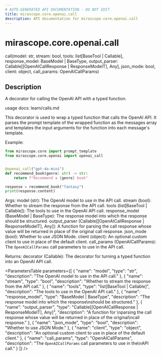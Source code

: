 ```yaml
---
# AUTO-GENERATED API DOCUMENTATION - DO NOT EDIT
title: mirascope.core.openai.call
description: API documentation for mirascope.core.openai.call
---
```


# mirascope.core.openai.call

<ApiType type="Alias" />

<ApiSignature>
call(model: str, stream: bool, tools: list[BaseTool | Callable], response_model: BaseModel | BaseType, output_parser: Callable[[OpenAICallResponse | ResponseModelT], Any], json_mode: bool, client: object, call_params: OpenAICallParams)
</ApiSignature>

## Description

A decorator for calling the OpenAI API with a typed function.

usage docs: learn/calls.md

This decorator is used to wrap a typed function that calls the OpenAI API. It parses
the prompt template of the wrapped function as the messages array and templates the input
arguments for the function into each message's template.

Example:

```python
from mirascope.core import prompt_template
from mirascope.core.openai import openai_call


@openai_call("gpt-4o-mini")
def recommend_book(genre: str) -> str:
    return f"Recommend a {genre} book"

response = recommend_book("fantasy")
print(response.content)
```

Args:
    model (str): The OpenAI model to use in the API call.
    stream (bool): Whether to stream the response from the API call.
    tools (list[BaseTool | Callable]): The tools to use in the OpenAI API call.
    response_model (BaseModel | BaseType): The response model into which the response
        should be structured.
    output_parser (Callable[[OpenAICallResponse | ResponseModelT], Any]): A function for 
        parsing the call response whose value will be returned in place of the original
        call response.
    json_mode (bool): Whether to use JSON Mode.
    client (object): An optional custom client to use in place of the default client.
    call_params (OpenAICallParams): The `OpenAICallParams` call parameters to use in the
        API call.

Returns:
    decorator (Callable): The decorator for turning a typed function into an OpenAI API
        call.

<ParametersTable
  parameters={[
  {
    "name": "model",
    "type": "str",
    "description": "The OpenAI model to use in the API call."
  },
  {
    "name": "stream",
    "type": "bool",
    "description": "Whether to stream the response from the API call."
  },
  {
    "name": "tools",
    "type": "list[BaseTool | Callable]",
    "description": "The tools to use in the OpenAI API call."
  },
  {
    "name": "response_model",
    "type": "BaseModel | BaseType",
    "description": "The response model into which the response\nshould be structured."
  },
  {
    "name": "output_parser",
    "type": "Callable[[OpenAICallResponse | ResponseModelT], Any]",
    "description": "A function for \nparsing the call response whose value will be returned in place of the original\ncall response."
  },
  {
    "name": "json_mode",
    "type": "bool",
    "description": "Whether to use JSON Mode."
  },
  {
    "name": "client",
    "type": "object",
    "description": "An optional custom client to use in place of the default client."
  },
  {
    "name": "call_params",
    "type": "OpenAICallParams",
    "description": "The `OpenAICallParams` call parameters to use in the\nAPI call."
  }
]}
/>

<ReturnType
  type="Callable"
  description="The decorator for turning a typed function into an OpenAI API\ncall."
/>


